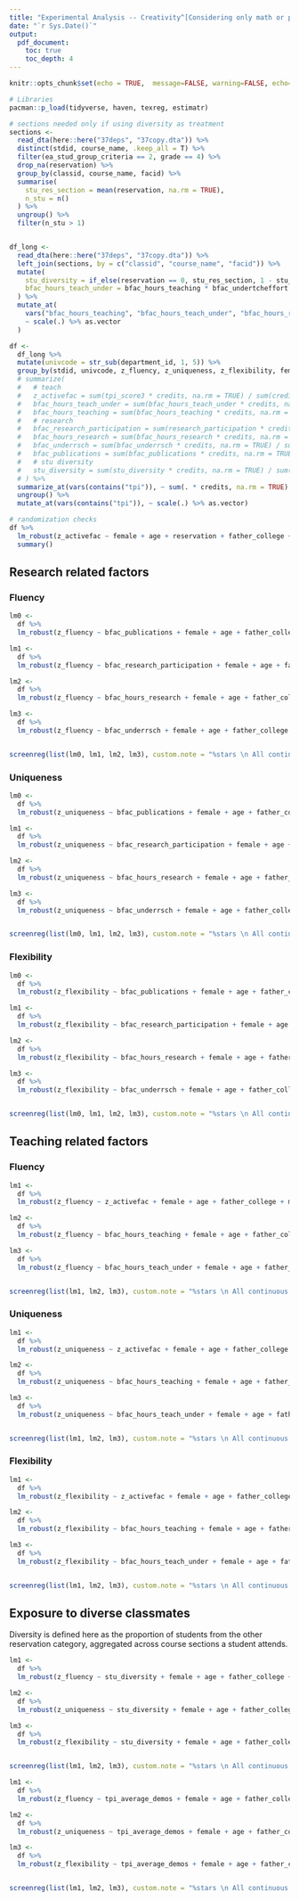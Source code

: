 ```yaml
---
title: "Experimental Analysis -- Creativity^[Considering only math or physics related coursework]"
date: "`r Sys.Date()`"
output: 
  pdf_document:
    toc: true
    toc_depth: 4
---
```


```r
knitr::opts_chunk$set(echo = TRUE,  message=FALSE, warning=FALSE, echo=FALSE, fig.retina = 4)
```


```r
# Libraries
pacman::p_load(tidyverse, haven, texreg, estimatr)

# sections needed only if using diversity as treatment
sections <-
  read_dta(here::here("37deps", "37copy.dta")) %>% 
  distinct(stdid, course_name, .keep_all = T) %>% 
  filter(ea_stud_group_criteria == 2, grade == 4) %>% 
  drop_na(reservation) %>% 
  group_by(classid, course_name, facid) %>% 
  summarise(
    stu_res_section = mean(reservation, na.rm = TRUE),
    n_stu = n()
  ) %>%
  ungroup() %>% 
  filter(n_stu > 1)


df_long <- 
  read_dta(here::here("37deps", "37copy.dta")) %>% 
  left_join(sections, by = c("classid", "course_name", "facid")) %>% 
  mutate(
    stu_diversity = if_else(reservation == 0, stu_res_section, 1 - stu_res_section),
    bfac_hours_teach_under = bfac_hours_teaching * bfac_undertcheffort
  ) %>% 
  mutate_at(
    vars("bfac_hours_teaching", "bfac_hours_teach_under", "bfac_hours_research", "bfac_publications", "tpi_score3", "stu_diversity"),
    ~ scale(.) %>% as.vector
  )

df <-
  df_long %>% 
  mutate(univcode = str_sub(department_id, 1, 5)) %>% 
  group_by(stdid, univcode, z_fluency, z_uniqueness, z_flexibility, female, age, father_college, mother_college, ses, reservation, classid, grade) %>% 
  # summarize(
  #   # teach
  #   z_activefac = sum(tpi_score3 * credits, na.rm = TRUE) / sum(credits, na.rm = TRUE), # change as needed
  #   bfac_hours_teach_under = sum(bfac_hours_teach_under * credits, na.rm = TRUE) / sum(credits, na.rm = TRUE),
  #   bfac_hours_teaching = sum(bfac_hours_teaching * credits, na.rm = TRUE) / sum(credits, na.rm = TRUE),
  #   # research
  #   bfac_research_participation = sum(research_participation * credits, na.rm = TRUE) / sum(credits, na.rm = TRUE),
  #   bfac_hours_research = sum(bfac_hours_research * credits, na.rm = TRUE) / sum(credits, na.rm = TRUE),
  #   bfac_underrsch = sum(bfac_underrsch * credits, na.rm = TRUE) / sum(credits, na.rm = TRUE),
  #   bfac_publications = sum(bfac_publications * credits, na.rm = TRUE) / sum(credits, na.rm = TRUE),
  #   # stu diversity
  #   stu_diversity = sum(stu_diversity * credits, na.rm = TRUE) / sum(credits, na.rm = TRUE)
  # ) %>% 
  summarize_at(vars(contains("tpi")), ~ sum(. * credits, na.rm = TRUE) / sum(credits, na.rm = TRUE)) %>%
  ungroup() %>% 
  mutate_at(vars(contains("tpi")), ~ scale(.) %>% as.vector)
```



```r
# randomization checks
df %>%
  lm_robust(z_activefac ~ female + age + reservation + father_college + ses, se_type = "stata", clusters = classid, data = .) %>% 
  summary()
```


\newpage

## Research related factors

### Fluency

```r
lm0 <-
  df %>% 
  lm_robust(z_fluency ~ bfac_publications + female + age + father_college + mother_college + ses, se_type = "stata", clusters = classid, data = .)

lm1 <-
  df %>% 
  lm_robust(z_fluency ~ bfac_research_participation + female + age + father_college + mother_college + ses, se_type = "stata", clusters = classid, data = .)

lm2 <-
  df %>% 
  lm_robust(z_fluency ~ bfac_hours_research + female + age + father_college + mother_college + ses, se_type = "stata", clusters = classid, data = .)

lm3 <-
  df %>% 
  lm_robust(z_fluency ~ bfac_underrsch + female + age + father_college + mother_college + ses, se_type = "stata", clusters = classid, data = .)


screenreg(list(lm0, lm1, lm2, lm3), custom.note = "%stars \n All continuous variables are standardized. \n All models control for student background characteristics. \n Standard errors clustered at department level.", omit.coef = "(female)|(college)|(ses)|(age)", include.ci = FALSE, stars = c(0.01, 0.05, 0.1))
```

\newpage

### Uniqueness

```r
lm0 <-
  df %>% 
  lm_robust(z_uniqueness ~ bfac_publications + female + age + father_college + mother_college + ses, se_type = "stata", clusters = classid, data = .)

lm1 <-
  df %>% 
  lm_robust(z_uniqueness ~ bfac_research_participation + female + age + father_college + mother_college + ses, se_type = "stata", clusters = classid, data = .)

lm2 <-
  df %>% 
  lm_robust(z_uniqueness ~ bfac_hours_research + female + age + father_college + mother_college + ses, se_type = "stata", clusters = classid, data = .)

lm3 <-
  df %>% 
  lm_robust(z_uniqueness ~ bfac_underrsch + female + age + father_college + mother_college + ses, se_type = "stata", clusters = classid, data = .)


screenreg(list(lm0, lm1, lm2, lm3), custom.note = "%stars \n All continuous variables are standardized. \n All models control for student background characteristics. \n Standard errors clustered at department level.", omit.coef = "(female)|(college)|(ses)|(age)", include.ci = FALSE, stars = c(0.01, 0.05, 0.1))
```

\newpage

### Flexibility

```r
lm0 <-
  df %>% 
  lm_robust(z_flexibility ~ bfac_publications + female + age + father_college + mother_college + ses, se_type = "stata", clusters = classid, data = .)

lm1 <-
  df %>% 
  lm_robust(z_flexibility ~ bfac_research_participation + female + age + father_college + mother_college + ses, se_type = "stata", clusters = classid, data = .)

lm2 <-
  df %>% 
  lm_robust(z_flexibility ~ bfac_hours_research + female + age + father_college + mother_college + ses, se_type = "stata", clusters = classid, data = .)

lm3 <-
  df %>% 
  lm_robust(z_flexibility ~ bfac_underrsch + female + age + father_college + mother_college + ses, se_type = "stata", clusters = classid, data = .)


screenreg(list(lm0, lm1, lm2, lm3), custom.note = "%stars \n All continuous variables are standardized. \n All models control for student background characteristics. \n Standard errors clustered at department level.", omit.coef = "(female)|(college)|(ses)|(age)", include.ci = FALSE, stars = c(0.01, 0.05, 0.1))
```



\newpage

## Teaching related factors

### Fluency

```r
lm1 <-
  df %>% 
  lm_robust(z_fluency ~ z_activefac + female + age + father_college + mother_college + ses, se_type = "stata", clusters = classid, data = .)

lm2 <-
  df %>% 
  lm_robust(z_fluency ~ bfac_hours_teaching + female + age + father_college + mother_college + ses, se_type = "stata", clusters = classid, data = .)

lm3 <-
  df %>% 
  lm_robust(z_fluency ~ bfac_hours_teach_under + female + age + father_college + mother_college + ses, se_type = "stata", clusters = classid, data = .)


screenreg(list(lm1, lm2, lm3), custom.note = "%stars \n All continuous variables are standardized. \n All models control for student background characteristics. \n Standard errors clustered at department level.", omit.coef = "(female)|(college)|(ses)|(age)", include.ci = FALSE, stars = c(0.01, 0.05, 0.1))
```

\newpage

### Uniqueness

```r
lm1 <-
  df %>% 
  lm_robust(z_uniqueness ~ z_activefac + female + age + father_college + mother_college + ses, se_type = "stata", clusters = classid, data = .)

lm2 <-
  df %>% 
  lm_robust(z_uniqueness ~ bfac_hours_teaching + female + age + father_college + mother_college + ses, se_type = "stata", clusters = classid, data = .)

lm3 <-
  df %>% 
  lm_robust(z_uniqueness ~ bfac_hours_teach_under + female + age + father_college + mother_college + ses, se_type = "stata", clusters = classid, data = .)


screenreg(list(lm1, lm2, lm3), custom.note = "%stars \n All continuous variables are standardized. \n All models control for student background characteristics. \n Standard errors clustered at department level.", omit.coef = "(female)|(college)|(ses)|(age)", include.ci = FALSE, stars = c(0.01, 0.05, 0.1))
```

\newpage

### Flexibility

```r
lm1 <-
  df %>% 
  lm_robust(z_flexibility ~ z_activefac + female + age + father_college + mother_college + ses, se_type = "stata", clusters = classid, data = .)

lm2 <-
  df %>% 
  lm_robust(z_flexibility ~ bfac_hours_teaching + female + age + father_college + mother_college + ses, se_type = "stata", clusters = classid, data = .)

lm3 <-
  df %>% 
  lm_robust(z_flexibility ~ bfac_hours_teach_under + female + age + father_college + mother_college + ses, se_type = "stata", clusters = classid, data = .)


screenreg(list(lm1, lm2, lm3), custom.note = "%stars \n All continuous variables are standardized. \n All models control for student background characteristics. \n Standard errors clustered at department level.", omit.coef = "(female)|(college)|(ses)|(age)", include.ci = FALSE, stars = c(0.01, 0.05, 0.1))
```
\newpage

## Exposure to diverse classmates

Diversity is defined here as the proportion of students from the other reservation category, aggregated across course sections a student attends.


```r
lm1 <-
  df %>% 
  lm_robust(z_fluency ~ stu_diversity + female + age + father_college + mother_college + ses, se_type = "stata", clusters = classid, data = .)

lm2 <-
  df %>% 
  lm_robust(z_uniqueness ~ stu_diversity + female + age + father_college + mother_college + ses, se_type = "stata", clusters = classid, data = .)

lm3 <-
  df %>% 
  lm_robust(z_flexibility ~ stu_diversity + female + age + father_college + mother_college + ses, se_type = "stata", clusters = classid, data = .)


screenreg(list(lm1, lm2, lm3), custom.note = "%stars \n All continuous variables are standardized. \n All models control for student background characteristics. \n Standard errors clustered at department level.", omit.coef = "(female)|(college)|(ses)|(age)", include.ci = FALSE, stars = c(0.01, 0.05, 0.1), custom.model.names = c("Fluency", "Uniqueness", "Flexibility"))
```




```r
lm1 <-
  df %>% 
  lm_robust(z_fluency ~ tpi_average_demos + female + age + father_college + mother_college + ses, se_type = "stata", clusters = classid, data = .)

lm2 <-
  df %>% 
  lm_robust(z_uniqueness ~ tpi_average_demos + female + age + father_college + mother_college + ses, se_type = "stata", clusters = classid, data = .)

lm3 <-
  df %>% 
  lm_robust(z_flexibility ~ tpi_average_demos + female + age + father_college + mother_college + ses, se_type = "stata", clusters = classid, data = .)


screenreg(list(lm1, lm2, lm3), custom.note = "%stars \n All continuous variables are standardized. \n All models control for student background characteristics. \n Standard errors clustered at department level.", omit.coef = "(female)|(college)|(ses)", include.ci = FALSE, stars = c(0.01, 0.05, 0.1), custom.model.names = c("Fluency", "Uniqueness", "Flexibility"))
```













